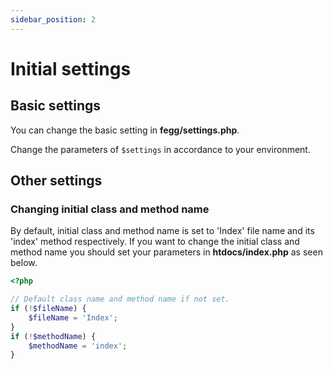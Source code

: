 ```yaml
---
sidebar_position: 2
---
```


# Initial settings

## Basic settings

You can change the basic setting in **fegg/settings.php**.

Change the parameters of `$settings` in accordance to your environment.


## Other settings

### Changing initial class and method name

By default, initial class and method name is set to 'Index' file name and its 'index' method respectively. If you want to change the initial class and method name you should set your parameters in **htdocs/index.php** as seen below.

```php title="htdocs/index.php"
<?php

// Default class name and method name if not set.
if (!$fileName) {
    $fileName = 'Index';
}
if (!$methodName) {
    $methodName = 'index';
}
```